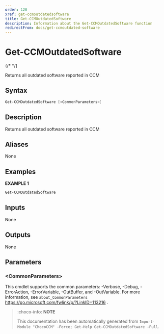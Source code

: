 ```yaml
---
order: 120
xref: get-ccmoutdatedsoftware
title: Get-CCMOutdatedSoftware
description: Information about the Get-CCMOutdatedSoftware function
redirectFrom: docs/get-ccmoutdated-software
---
```


# Get-CCMOutdatedSoftware

{/* <!-- This documentation is automatically generated from /Get-CCMOutdatedSoftware.ps1 using GenerateDocs.ps1. Contributions are welcome at the original location(s). --> */}

Returns all outdated software reported in CCM

## Syntax

~~~powershell
Get-CCMOutdatedSoftware [<CommonParameters>]
~~~

## Description

Returns all outdated software reported in CCM


## Aliases

None

## Examples

 **EXAMPLE 1**

~~~powershell
Get-CCMOutdatedSoftware

~~~

## Inputs

None

## Outputs

None

## Parameters

### &lt;CommonParameters&gt;

This cmdlet supports the common parameters: -Verbose, -Debug, -ErrorAction, -ErrorVariable, -OutBuffer, and -OutVariable. For more information, see `about_CommonParameters` https://go.microsoft.com/fwlink/p/?LinkID=113216 .



<Xref title="Function Reference" value="chococcm-functions" />

> :choco-info: **NOTE**
> 
> This documentation has been automatically generated from `Import-Module "ChocoCCM" -Force; Get-Help Get-CCMOutdatedSoftware -Full`.

